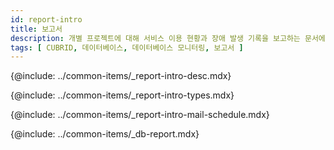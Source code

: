 ```yaml
---
id: report-intro
title: 보고서
description: 개별 프로젝트에 대해 서비스 이용 현황과 장애 발생 기록을 보고하는 문서에 대해 알아봅니다.
tags: [ CUBRID, 데이터베이스, 데이터베이스 모니터링, 보고서 ]
---
```


<!-- 개요 -->
{@include: ../common-items/_report-intro-desc.mdx}

<!-- ## 보고서의 종류 -->
{@include: ../common-items/_report-intro-types.mdx}

<!-- ## 메일 발송 예약 -->
{@include: ../common-items/_report-intro-mail-schedule.mdx} 

{@include: ../common-items/_db-report.mdx}